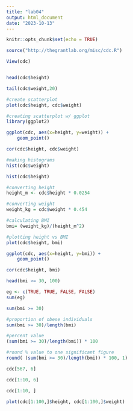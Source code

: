 ```yaml
---
title: "lab04"
output: html_document
date: "2023-10-13"
---
```


```r
knitr::opts_chunk$set(echo = TRUE)
```


```r
source("http://thegrantlab.org/misc/cdc.R")

View(cdc)


head(cdc$height)

tail(cdc$weight,20)

```

```r
#create scatterplot
plot(cdc$height, cdc$weight)
```


```r
#creating scatterplot w/ ggplot
library(ggplot2)

ggplot(cdc, aes(x=height, y=weight)) + 
    geom_point()
```


```r
cor(cdc$height, cdc$weight)
```

```r
#making histograms
hist(cdc$weight)

hist(cdc$height)
```

```r
#converting height
height_m <- cdc$height * 0.0254

#converting weight
weight_kg = cdc$weight * 0.454
```


```r
#calculating BMI
bmi= (weight_kg)/(height_m^2)
```


```r
#plotting height vs BMI
plot(cdc$height, bmi)
```


```r
ggplot(cdc, aes(x=height, y=bmi)) + 
    geom_point()

```

```r
cor(cdc$height, bmi)
```


```r
head(bmi >= 30, 100)
```


```r
eg <- c(TRUE, TRUE, FALSE, FALSE)
sum(eg)
```

```r
sum(bmi >= 30)

#proportion of obese individuals
sum(bmi >= 30)/length(bmi)

#percent value
(sum(bmi >= 30)/length(bmi)) * 100

#round % value to one significant figure
round( (sum(bmi >= 30)/length(bmi)) * 100, 1)
```

```r
cdc[567, 6]
```

```r
cdc[1:10, 6]
```

```r
cdc[1:10, ]
```

```r
plot(cdc[1:100,]$height, cdc[1:100,]$weight)
```


